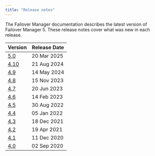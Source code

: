 ```yaml
---
title: "Release notes"
---
```

The Failover Manager documentation describes the latest version of Failover Manager 5. These release notes
cover what was new in each release.

| Version | Release Date |
| ------- | ------------ |
| [5.0](01_efm_410_rel_notes) | 20 Mar 2025|
| [4.10](01_efm_410_rel_notes) | 21 Aug 2024|
| [4.9](01_efm_49_rel_notes) | 14 May 2024|
| [4.8](02_efm_48_rel_notes) | 15 Nov 2023|
| [4.7](03_efm_47_rel_notes) | 20 Jun 2023|
| [4.6](04_efm_46_rel_notes) | 14 Feb 2023|
| [4.5](05_efm_45_rel_notes) | 30 Aug 2022|
| [4.4](06_efm_44_rel_notes) | 05 Jan 2022|
| [4.3](07_efm_43_rel_notes) | 18 Dec 2021|
| [4.2](08_efm_42_rel_notes) | 19 Apr 2021 |
| [4.1](09_efm_41_rel_notes) | 11 Dec 2020|
| [4.0](10_efm_40_rel_notes) | 02 Sep 2020 |



